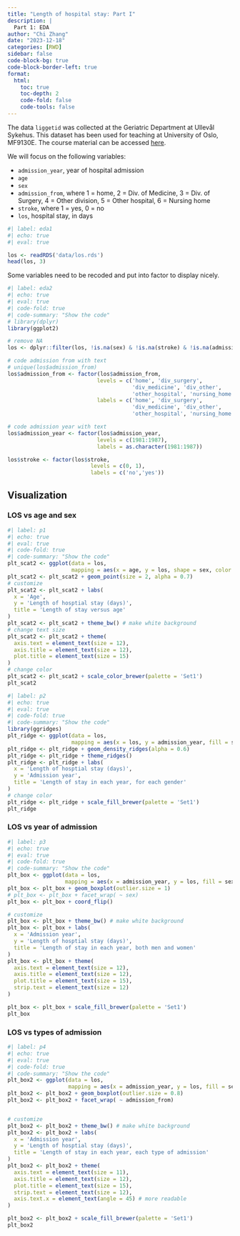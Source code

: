 ```yaml
---
title: "Length of hospital stay: Part I"
description: |
  Part 1: EDA
author: "Chi Zhang"
date: "2023-12-18"
categories: [RWD]
sidebar: false
code-block-bg: true
code-block-border-left: true
format: 
  html:
    toc: true
    toc-depth: 2
    code-fold: false
    code-tools: false
---
```


The data `liggetid` was collected at the Geriatric Department at Ullevål Sykehus. This dataset has been used for teaching at University of Oslo, MF9130E. The course material can be accessed [here](https://github.com/ocbe-uio/teaching_mf9130e). 

We will focus on the following variables: 

- `admission_year`, year of hospital admission
- `age`
- `sex`
- `admission_from`, where 1 = home, 2 = Div. of Medicine, 3 =
Div. of Surgery, 4 = Other division, 5 = Other hospital, 6 =
Nursing home
- `stroke`, where 1 = yes, 0 = no
- `los`, hospital stay, in days 


```r
#| label: eda1
#| echo: true
#| eval: true

los <- readRDS('data/los.rds')
head(los, 3)
```

Some variables need to be recoded and put into factor to display nicely.

```r
#| label: eda2
#| echo: true
#| eval: true
#| code-fold: true
#| code-summary: "Show the code"
# library(dplyr)
library(ggplot2)

# remove NA
los <- dplyr::filter(los, !is.na(sex) & !is.na(stroke) & !is.na(admission_from))

# code admission from with text
# unique(los$admission_from)
los$admission_from <- factor(los$admission_from, 
                            levels = c('home', 'div_surgery', 
                                       'div_medicine', 'div_other', 
                                       'other_hospital', 'nursing_home'), 
                            labels = c('home', 'div_surgery', 
                                       'div_medicine', 'div_other', 
                                       'other_hospital', 'nursing_home'))

# code admission year with text
los$admission_year <- factor(los$admission_year,
                            levels = c(1981:1987),
                            labels = as.character(1981:1987))

los$stroke <- factor(los$stroke, 
                          levels = c(0, 1), 
                          labels = c('no','yes'))

```


## Visualization 

### LOS vs age and sex

```r
#| label: p1
#| echo: true
#| eval: true
#| code-fold: true
#| code-summary: "Show the code"
plt_scat2 <- ggplot(data = los, 
                    mapping = aes(x = age, y = los, shape = sex, color = sex))
plt_scat2 <- plt_scat2 + geom_point(size = 2, alpha = 0.7)
# customize
plt_scat2 <- plt_scat2 + labs(
  x = 'Age', 
  y = 'Length of hosptial stay (days)', 
  title = 'Length of stay versus age'
)
plt_scat2 <- plt_scat2 + theme_bw() # make white background
# change text size
plt_scat2 <- plt_scat2 + theme(
  axis.text = element_text(size = 12),
  axis.title = element_text(size = 12), 
  plot.title = element_text(size = 15)
)
# change color
plt_scat2 <- plt_scat2 + scale_color_brewer(palette = 'Set1')
plt_scat2

```


```r
#| label: p2
#| echo: true
#| eval: true
#| code-fold: true
#| code-summary: "Show the code"
library(ggridges)
plt_ridge <- ggplot(data = los, 
                    mapping = aes(x = los, y = admission_year, fill = sex))
plt_ridge <- plt_ridge + geom_density_ridges(alpha = 0.6) 
plt_ridge <- plt_ridge + theme_ridges()
plt_ridge <- plt_ridge + labs(
  x = 'Length of hosptial stay (days)', 
  y = 'Admission year', 
  title = 'Length of stay in each year, for each gender'
)
# change color
plt_ridge <- plt_ridge + scale_fill_brewer(palette = 'Set1')
plt_ridge
```

### LOS vs year of admission

```r
#| label: p3
#| echo: true
#| eval: true
#| code-fold: true
#| code-summary: "Show the code"
plt_box <- ggplot(data = los, 
                  mapping = aes(x = admission_year, y = los, fill = sex))
plt_box <- plt_box + geom_boxplot(outlier.size = 1)
# plt_box <- plt_box + facet_wrap( ~ sex)
plt_box <- plt_box + coord_flip()

# customize
plt_box <- plt_box + theme_bw() # make white background
plt_box <- plt_box + labs(
  x = 'Admission year', 
  y = 'Length of hosptial stay (days)', 
  title = 'Length of stay in each year, both men and women'
)
plt_box <- plt_box + theme(
  axis.text = element_text(size = 12),
  axis.title = element_text(size = 12), 
  plot.title = element_text(size = 15), 
  strip.text = element_text(size = 12)
)

plt_box <- plt_box + scale_fill_brewer(palette = 'Set1')
plt_box 
```

### LOS vs types of admission

```r
#| label: p4
#| echo: true
#| eval: true
#| code-fold: true
#| code-summary: "Show the code"
plt_box2 <- ggplot(data = los, 
                   mapping = aes(x = admission_year, y = los, fill = sex))
plt_box2 <- plt_box2 + geom_boxplot(outlier.size = 0.8)
plt_box2 <- plt_box2 + facet_wrap( ~ admission_from)


# customize
plt_box2 <- plt_box2 + theme_bw() # make white background
plt_box2 <- plt_box2 + labs(
  x = 'Admission year', 
  y = 'Length of hosptial stay (days)', 
  title = 'Length of stay in each year, each type of admission'
)
plt_box2 <- plt_box2 + theme(
  axis.text = element_text(size = 11),
  axis.title = element_text(size = 12), 
  plot.title = element_text(size = 15), 
  strip.text = element_text(size = 12), 
  axis.text.x = element_text(angle = 45) # more readable
)

plt_box2 <- plt_box2 + scale_fill_brewer(palette = 'Set1')
plt_box2 
```
